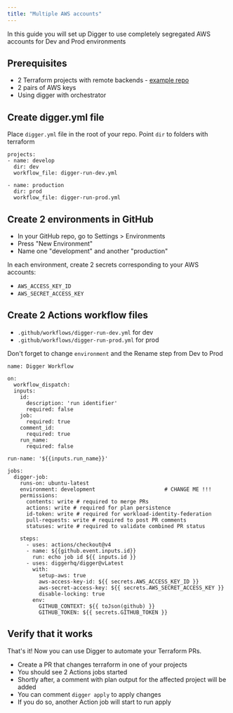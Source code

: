 ```yaml
---
title: "Multiple AWS accounts"
---
```


In this guide you will set up Digger to use completely segregated AWS accounts for Dev and Prod environments

## Prerequisites

- 2 Terraform projects with remote backends - [example repo](https://github.com/diggerhq/demo-aws-multiacc)
- 2 pairs of AWS keys
- Using digger with orchestrator

## Create digger.yml file

Place `digger.yml` file in the root of your repo. Point `dir` to folders with terraform

```
projects:
- name: develop
  dir: dev
  workflow_file: digger-run-dev.yml

- name: production
  dir: prod
  workflow_file: digger-run-prod.yml
```

## Create 2 environments in GitHub

- In your GitHub repo, go to Settings > Environments
- Press "New Environment"
- Name one "development" and another "production"

In each environment, create 2 secrets corresponding to your AWS accounts:

- `AWS_ACCESS_KEY_ID`
- `AWS_SECRET_ACCESS_KEY`

## Create 2 Actions workflow files

- `.github/workflows/digger-run-dev.yml` for dev
- `.github/workflows/digger-run-prod.yml` for prod

Don't forget to change `environment` and the Rename step from Dev to Prod

```
name: Digger Workflow

on:
  workflow_dispatch:
  inputs:
    id:
      description: 'run identifier'
      required: false
    job:
      required: true
    comment_id:
      required: true
    run_name:
      required: false

run-name: '${{inputs.run_name}}'

jobs:
  digger-job:
    runs-on: ubuntu-latest
    environment: development                      # CHANGE ME !!!
    permissions:
      contents: write # required to merge PRs
      actions: write # required for plan persistence
      id-token: write # required for workload-identity-federation
      pull-requests: write # required to post PR comments
      statuses: write # required to validate combined PR status

    steps:
      - uses: actions/checkout@v4
      - name: ${{github.event.inputs.id}}
        run: echo job id ${{ inputs.id }}
      - uses: diggerhq/digger@vLatest
        with:
          setup-aws: true
          aws-access-key-id: ${{ secrets.AWS_ACCESS_KEY_ID }}
          aws-secret-access-key: ${{ secrets.AWS_SECRET_ACCESS_KEY }}
          disable-locking: true
        env:
          GITHUB_CONTEXT: ${{ toJson(github) }}
          GITHUB_TOKEN: ${{ secrets.GITHUB_TOKEN }}
```

## Verify that it works

That's it! Now you can use Digger to automate your Terraform PRs.

- Create a PR that changes terraform in one of your projects
- You should see 2 Actions jobs started
- Shortly after, a comment with plan output for the affected project will be added
- You can comment `digger apply` to apply changes
- If you do so, another Action job will start to run apply
